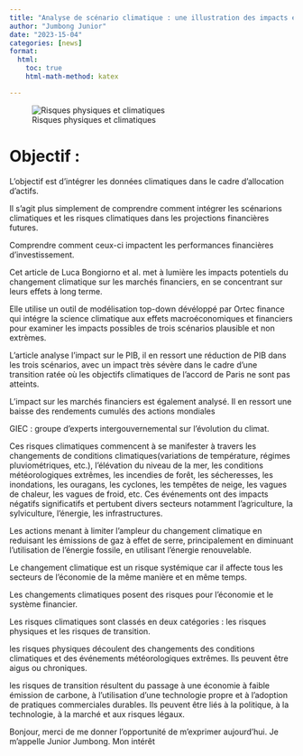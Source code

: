 ```yaml
---
title: "Analyse de scénario climatique : une illustration des impacts économiques et sur les marchés financiers à long terme potentiels."
author: "Jumbong Junior"
date: "2023-15-04"
categories: [news]
format:
  html:
    toc: true
    html-math-method: katex

---
```


![Risques physiques et climatiques](risquePhysique.png)

#  Objectif :

L'objectif est d'intégrer les données climatiques dans le cadre d'allocation d'actifs.

Il s'agit plus simplement de comprendre comment intégrer les scénarions climatiques et les risques climatiques dans les projections financières futures.

Comprendre comment ceux-ci impactent les performances financières d'investissement.

Cet article de Luca Bongiorno et al. met à lumière les impacts potentiels du changement climatique sur les marchés financiers, en se concentrant sur leurs effets à long terme.

Elle utilise un outil de modélisation top-down dévéloppé par Ortec finance qui intégre la science climatique aux effets macroéconomiques et financiers pour examiner les impacts possibles de trois scénarios plausible et non extrèmes.

L'article analyse l'impact sur le PIB, il en ressort une réduction de PIB dans les trois scénarios, avec un impact très sévère dans le cadre d'une transition ratée où les objectifs climatiques de l'accord de Paris ne sont pas atteints.

L'impact sur les marchés financiers est également analysé. Il en ressort une baisse des rendements cumulés des actions mondiales

GIEC : groupe d'experts intergouvernemental sur l'évolution du climat.

Ces risques climatiques commencent à se manifester à travers les changements de conditions climatiques(variations de température, régimes pluviométriques, etc.), l'élévation du niveau de la mer, les conditions météorologiques extrêmes, les incendies de forêt, les sécheresses, les inondations, les ouragans, les cyclones, les tempêtes de neige, les vagues de chaleur, les vagues de froid, etc. Ces événements ont des impacts négatifs significatifs et pertubent divers secteurs notamment l'agriculture, la sylviculture, l'énergie, les infrastructures.

Les actions menant à limiter l'ampleur du changement climatique en reduisant les émissions de gaz à effet de serre, principalement en diminuant l'utilisation de l'énergie fossile, en utilisant l'énergie renouvelable.

Le changement climatique est un risque systémique car il affecte tous les secteurs de l'économie de la même manière et en même temps.

Les changements climatiques posent des risques pour l'économie et le système financier.

Les risques climatiques sont classés en deux catégories : les risques physiques et les risques de transition.

les risques physiques découlent des changements des conditions climatiques et des événements météorologiques extrêmes. Ils peuvent être aigus ou chroniques. 

les risques de transition résultent du passage à une économie à faible émission de carbone, à l'utilisation d'une technologie propre et à l'adoption de pratiques commerciales durables. Ils peuvent être liés à la politique, à la technologie, à la marché et aux risques légaux.

Bonjour, merci de me donner l'opportunité de m'exprimer aujourd'hui. Je m'appelle Junior Jumbong. Mon intérêt 